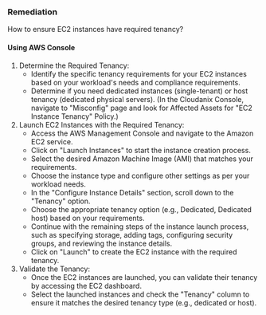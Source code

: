 ### Remediation

How to ensure EC2 instances have required tenancy?

#### Using AWS Console

1. Determine the Required Tenancy:
   - Identify the specific tenancy requirements for your EC2 instances based on your workload's needs and compliance requirements.
   - Determine if you need dedicated instances (single-tenant) or host tenancy (dedicated physical servers).
     (In the Cloudanix Console, navigate to "Misconfig" page and look for Affected Assets for "EC2 Instance Tenancy" Policy.)
2. Launch EC2 Instances with the Required Tenancy:
   - Access the AWS Management Console and navigate to the Amazon EC2 service.
   - Click on "Launch Instances" to start the instance creation process.
   - Select the desired Amazon Machine Image (AMI) that matches your requirements.
   - Choose the instance type and configure other settings as per your workload needs.
   - In the "Configure Instance Details" section, scroll down to the "Tenancy" option.
   - Choose the appropriate tenancy option (e.g., Dedicated, Dedicated host) based on your requirements.
   - Continue with the remaining steps of the instance launch process, such as specifying storage, adding tags, configuring security groups, and reviewing the instance details.
   - Click on "Launch" to create the EC2 instance with the required tenancy.
3. Validate the Tenancy:
   - Once the EC2 instances are launched, you can validate their tenancy by accessing the EC2 dashboard.
   - Select the launched instances and check the "Tenancy" column to ensure it matches the desired tenancy type (e.g., dedicated or host).

